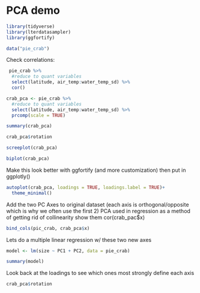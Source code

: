 # PCA demo

```r
library(tidyverse)
library(lterdatasampler)
library(ggfortify)

data("pie_crab")
```


Check correlations:
```r
 pie_crab %>%
  #reduce to quant variables
  select(latitude, air_temp:water_temp_sd) %>% 
  cor()
```

```r
crab_pca <- pie_crab %>%
  #reduce to quant variables
  select(latitude, air_temp:water_temp_sd) %>%
  prcomp(scale = TRUE)
```


```r
summary(crab_pca)
```

```r
crab_pca$rotation
```

```r
screeplot(crab_pca)
```



```r
biplot(crab_pca)
```


Make this look better with ggfortify (and more customization) then put in ggplotly()

```r
autoplot(crab_pca, loadings = TRUE, loadings.label = TRUE)+
  theme_minimal()
```

Add the two PC Axes to original dataset (each axis is orthogonal/opposite which is why we often use the first 2)
PCA used in regression as a method of getting rid of collinearity
show them cor(crab_pac$x)

```r
bind_cols(pic_crab, crab_pca$x)

```

Lets do a multiple linear regression w/ these two new axes

```r
model <- lm(size ~ PC1 + PC2, data = pie_crab)

summary(model)
```

Look back at the loadings to see which ones most strongly define each axis
```r
crab_pca$rotation
```


